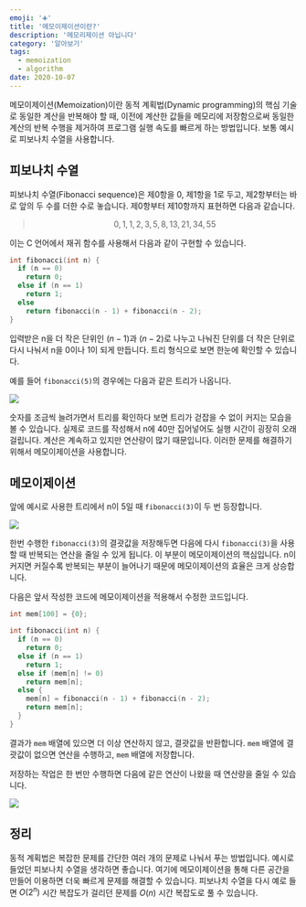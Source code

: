 ```yaml
---
emoji: '➕'
title: '메모이제이션이란?'
description: '메모리제이션 아닙니다'
category: '알아보기'
tags:
  - memoization
  - algorithm
date: 2020-10-07
---
```


메모이제이션(Memoization)이란 동적 계획법(Dynamic programming)의 핵심 기술로 동일한 계산을 반복해야 할 때, 이전에 계산한 값들을 메모리에 저장함으로써 동일한 계산의 반복 수행을 제거하여 프로그램 실행 속도를 빠르게 하는 방법입니다. 보통 예시로 피보나치 수열을 사용합니다.

## 피보나치 수열

피보나치 수열(Fibonacci sequence)은 제0항을 0, 제1항을 1로 두고, 제2항부터는 바로 앞의 두 수를 더한 수로 놓습니다. 제0항부터 제10항까지 표현하면 다음과 같습니다.

> $$
> 0, 1, 1, 2, 3, 5, 8, 13, 21, 34, 55
> $$

이는 C 언어에서 재귀 함수를 사용해서 다음과 같이 구현할 수 있습니다.

```c
int fibonacci(int n) {
  if (n == 0)
    return 0;
  else if (n == 1)
    return 1;
  else
    return fibonacci(n - 1) + fibonacci(n - 2);
}
```

입력받은 n을 더 작은 단위인 $(n - 1)$과 $(n - 2)$로 나누고 나눠진 단위를 더 작은 단위로 다시 나눠서 n을 0이나 1이 되게 만듭니다. 트리 형식으로 보면 한눈에 확인할 수 있습니다.

예를 들어 `fibonacci(5)`의 경우에는 다음과 같은 트리가 나옵니다.

![](0.png)

숫자를 조금씩 늘려가면서 트리를 확인하다 보면 트리가 걷잡을 수 없이 커지는 모습을 볼 수 있습니다. 실제로 코드를 작성해서 n에 40만 집어넣어도 실행 시간이 굉장히 오래 걸립니다. 계산은 계속하고 있지만 연산량이 많기 때문입니다. 이러한 문제를 해결하기 위해서 메모이제이션을 사용합니다.

## 메모이제이션

앞에 예시로 사용한 트리에서 n이 5일 때 `fibonacci(3)`이 두 번 등장합니다.

![](1.png)

한번 수행한 `fibonacci(3)`의 결괏값을 저장해두면 다음에 다시 `fibonacci(3)`을 사용할 때 반복되는 연산을 줄일 수 있게 됩니다. 이 부분이 메모이제이션의 핵심입니다. n이 커지면 커질수록 반복되는 부분이 늘어나기 때문에 메모이제이션의 효율은 크게 상승합니다.

다음은 앞서 작성한 코드에 메모이제이션을 적용해서 수정한 코드입니다.

```c
int mem[100] = {0};

int fibonacci(int n) {
  if (n == 0)
    return 0;
  else if (n == 1)
    return 1;
  else if (mem[n] != 0)
    return mem[n];
  else {
    mem[n] = fibonacci(n - 1) + fibonacci(n - 2);
    return mem[n];
  }
}
```

결과가 `mem` 배열에 있으면 더 이상 연산하지 않고, 결괏값을 반환합니다. `mem` 배열에 결괏값이 없으면 연산을 수행하고, `mem` 배열에 저장합니다.

저장하는 작업은 한 번만 수행하면 다음에 같은 연산이 나왔을 때 연산량을 줄일 수 있습니다.

![](2.png)

## 정리

동적 계획법은 복잡한 문제를 간단한 여러 개의 문제로 나눠서 푸는 방법입니다. 예시로 들었던 피보나치 수열을 생각하면 좋습니다. 여기에 메모이제이션을 통해 다른 공간을 만들어 이용하면 더욱 빠르게 문제를 해결할 수 있습니다. 피보나치 수열을 다시 예로 들면 $O(2^n)$ 시간 복잡도가 걸리던 문제를 $O(n)$ 시간 복잡도로 풀 수 있습니다.
